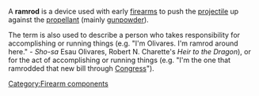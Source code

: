 A '''ramrod''' is a device used with early [[firearm]]s to push the [[projectile]] up against the [[propellant]] (mainly [[gunpowder]]).

The term is also used to describe a person who takes responsibility for accomplishing or running things (e.g. "I'm Olivares.  I'm ramrod around here." - ''Sho-sa'' Esau Olivares, Robert N. Charette's ''Heir to the Dragon''), or for the act of accomplishing or running things (e.g. "I'm the one that ramrodded that new bill through [[Congress]]").

{{stub}}

[[Category:Firearm components]]